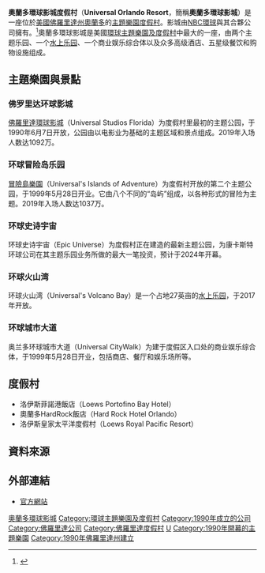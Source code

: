 {{Infobox company 
| company_name = 奧蘭多環球影城
| company_logo = [[File:Universal_Orlando_Resort_Logo.png|220px]]
| caption = 
| company_type = [[分公司|分公司]]
| foundation = {{Start date|1990|6|7}}
| location = [[美國|美國]][[佛羅里達|佛羅里達]][[奧蘭多|奧蘭多]]
| key_people =  Bill Davis<ref name="UO pres">{{cite web|title=Bill Davis, President & COO, Universal Orlando|url=http://media.universalorlando.com/PressRelease/detail.aspx?ID=585|work=Press Releases|publisher=Universal Orlando|accessdate=2012-12-06|deadurl=yes|archiveurl=https://archive.is/20130208225304/http://media.universalorlando.com/PressRelease/detail.aspx?ID=585|archivedate=2013-02-08}}</ref>
| industry = [[主題公園|主題公園]]營運
| products =
| services =  
| revenue = 
| operating_income = 
| net_income = 
| assets = 
| equity = 
| num_employees = 
| parent = [[環球主題樂園及度假村|環球主題樂園及度假村]]
| subsid = 
| homepage = [http://www.universalorlando.com/ 官方網站]
| footnotes =
}}

'''奧蘭多環球影城度假村'''（'''Universal Orlando Resort'''，簡稱'''奧蘭多環球影城'''）是一座位於[[美國|美國]][[佛羅里達州|佛羅里達州]][[奧蘭多|奧蘭多]]的[[主題樂園|主題樂園]][[度假村|度假村]]。影城由[[NBC環球|NBC環球]]與其合夥公司擁有。<ref name="InPark Magazine: NBCUNIVERSAL ANNOUNCES COMPLETION OF UNIVERSAL ORLANDO ACQUISITION">{{cite web|title=InPark Magazine|url=http://inparknews.blogspot.com/2011/07/nbcuniversal-announces-completion-of.html|publisher=InPark Magazine|accessdate=2011-07-08|deadurl=yes|archiveurl=https://web.archive.org/web/20120326182949/http://inparknews.blogspot.com/2011/07/nbcuniversal-announces-completion-of.html|archivedate=2012-03-26}}</ref>奧蘭多環球影城是美國[[環球主題樂園及度假村|環球主題樂園及度假村]]中最大的一座，由两个主题乐园、一个[[水上樂園|水上乐园]]、一个商业娱乐综合体以及众多高级酒店、五星级餐饮和购物设施组成。

== 主題樂園與景點 ==

=== 佛罗里达环球影城 ===
[[佛羅里達環球影城|佛羅里達環球影城]]（Universal Studios Florida）为度假村里最初的主题公园，于1990年6月7日开放，公园由以电影业为基础的主题区域和景点组成。2019年入场人数达1092万。

=== 环球冒险岛乐园 ===
[[冒險島樂園|冒險島樂園]]（Universal's Islands of Adventure）为度假村开放的第二个主题公园，于1999年5月28日开业。它由八个不同的“岛屿”组成，以各种形式的冒险为主题。2019年入场人数达1037万。

=== 环球史诗宇宙 ===
环球史诗宇宙（Epic Universe）为度假村正在建造的最新主题公园，为康卡斯特环球公司在其主题乐园业务所做的最大一笔投资，预计于2024年开幕。

=== 环球火山湾 ===
环球火山湾（Universal's Volcano Bay）是一个占地27英亩的[[水上樂園|水上乐园]]，于2017年开放。

=== 环球城市大道 ===
奥兰多环球城市大道（Universal CityWalk）为建于度假区入口处的商业娱乐综合体，于1999年5月28日开业，包括商店、餐厅和娱乐场所等。

== 度假村 ==
*洛伊斯菲諾港飯店（Loews Portofino Bay Hotel）
*奧蘭多HardRock飯店（Hard Rock Hotel Orlando）
*洛伊斯皇家太平洋度假村（Loews Royal Pacific Resort）

== 資料來源 ==
{{reflist}}

== 外部連結 ==
{{commons category|Universal Orlando}}
*[https://www.universalorlando.com/web/en/us 官方網站] {{Wayback|url=https://www.universalorlando.com/web/en/us |date=20210704021458 }}

{{環球主題樂園及度假村}}
{{NBC環球集團}}

[[Category:奧蘭多環球影城|]]
[[Category:環球主題樂園及度假村|Category:環球主題樂園及度假村]]
[[Category:1990年成立的公司|Category:1990年成立的公司]]
[[Category:佛羅里達公司|Category:佛羅里達公司]]
[[Category:佛羅里達度假村|Category:佛羅里達度假村]]
[[Category:佛羅里達州旅遊景點|U]]
[[Category:1990年開幕的主題樂園|Category:1990年開幕的主題樂園]]
[[Category:1990年佛羅里達州建立|Category:1990年佛羅里達州建立]]
